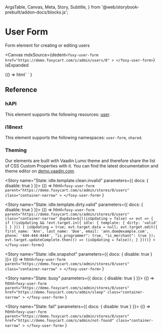   ArgsTable,
  Canvas,
  Meta,
  Story,
  Subtitle,
} from  '@web/storybook-prebuilt/addon-docs/blocks.js';


<Meta
  title="Forms/UserForm"
  component='foxy-user-form'
/>

# User Form

<Subtitle>Form element for creating or editing users</Subtitle>

<Canvas
  mdxSource={dedent`
    <foxy-user-form
      href="https://demo.foxycart.com/s/admin/users/0"
      >
    </foxy-user-form>
  `}
  isExpanded
  >
  <Story name="Playground">
    {() =>
      html`
        <foxy-user-form
          href="https://demo.foxycart.com/s/admin/users/0"
        >
        </foxy-user-form>
      `
    }
  </Story>
</Canvas>

## Reference

<ArgsTable of="foxy-user-form" />

### hAPI

This element supports the following resources: [user](https://api.foxycart.com/rels/user).

### i18next

This element supports the following namespaces: `user-form`, `shared`.

### Theming

Our elements are built with Vaadin Lumo theme and therefore share the list of CSS Custom Properties with it. You can find the latest documentation and theme editor on [demo.vaadin.com](https://demo.vaadin.com/lumo-editor/).

<Story name="State: idle.template.clean.invalid" parameters={{ docs: { disable: true } }}>
  {() =>
    html`
      <foxy-user-form
        parent="https://demo.foxycart.com/s/admin/stores/0/users"
        class="container-narrow"
      >
      </foxy-user-form>
    `
  }
</Story>

<Story name="State: idle.template.dirty.valid" parameters={{ docs: { disable: true } }}>
  {() => html`
    <foxy-user-form
      parent="https://demo.foxycart.com/s/admin/stores/0/users"
      class="container-narrow"
      @update=${((isUpdating = false) => evt => {
        if (!isUpdating && !evt.target.in({ idle: { template: { dirty: 'valid' } } })) {
          isUpdating = true;
          evt.target.data = null;
          evt.target.edit({ first_name: 'Ann', last_name: 'Doe', email: 'ann.doe@example.com', phone: '444-444-4444', "is_programmer": true, "is_merchant": true });
          evt.target.updateComplete.then(() => (isUpdating = false));
        }
      })()}
    >
    </foxy-user-form>
  `}
</Story>

<Story name="State: idle.snapshot" parameters={{ docs: { disable: true } }}>
  {() =>
    html`
      <foxy-user-form
        parent="https://demo.foxycart.com/s/admin/stores/0/users"
        class="container-narrow"
      >
      </foxy-user-form>
    `
  }
</Story>

<Story name="State: busy" parameters={{ docs: { disable: true } }}>
  {() =>
    html`
      <foxy-user-form
        parent="https://demo.foxycart.com/s/admin/stores/0/users"
        href="https://demo.foxycart.com/s/admin/sleep"
        class="container-narrow"
      >
      </foxy-user-form>
    `
  }
</Story>

<Story name="State: fail" parameters={{ docs: { disable: true } }}>
  {() =>
    html`
      <foxy-user-form
        parent="https://demo.foxycart.com/s/admin/stores/0/users"
        href="https://demo.foxycart.com/s/admin/not-found"
        class="container-narrow"
      >
      </foxy-user-form>
    `
  }
</Story>
